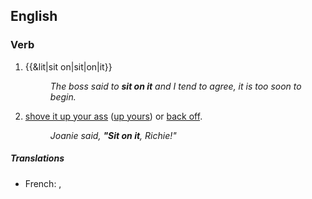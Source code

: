 ==English==

===Verb===
{{en-verb|head=[[sit on]] [[it]]|sits on it|sitting on it|sat on it}}

# {{&lit|sit on|sit|on|it}}
#: ''The boss said to '''sit on it''' and I tend to agree, it is too soon to begin.''
# {{context|idiomatic|lang=en}} [[shove it up your ass]] ([[up yours]]) or [[back off]].
#: ''Joanie said, '''"Sit on it''', Richie!"''

=====Translations=====
{{trans-see|sit on}}

{{trans-top|shove it up your ass}}
* French: {{t-|fr|se le mettre bien profond}}, {{t-|fr|s'enfiler ça}}
{{trans-mid}}
{{trans-bottom}}